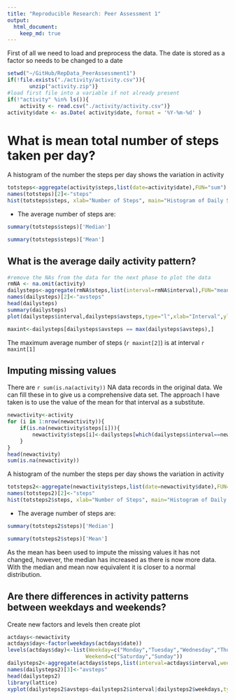 ```yaml
---
title: "Reproducible Research: Peer Assessment 1"
output: 
  html_document:
    keep_md: true
---
```



First of all we need to load and preprocess the data.  The date is stored as a factor so needs to be changed to a date

```r
setwd("~/GitHub/RepData_PeerAssessment1")
if(!file.exists("./activity/activity.csv")){
       unzip("activity.zip")} 
#load first file into a variable if not already present
if(!"activity" %in% ls()){
    activity <- read.csv("./activity/activity.csv")}
activity$date <- as.Date( activity$date, format = '%Y-%m-%d' )

```

# What is mean total number of steps taken per day?
A histogram of the number the steps per day shows the variation in activity
```r
totsteps<-aggregate(activity$steps,list(date=activity$date),FUN="sum")
names(totsteps)[2]<-"steps"
hist(totsteps$steps, xlab="Number of Steps", main="Histogram of Daily Steps", ylab="Number of Days",ylim=c(0,30))
```




* The average number of steps are:
```r
summary(totsteps$steps)['Median']

summary(totsteps$steps)['Mean']
```
## What is the average daily activity pattern?

```r
#remove the NAs from the data for the next phase to plot the data
rmNA <- na.omit(activity)
dailysteps<-aggregate(rmNA$steps,list(interval=rmNA$interval),FUN="mean")
names(dailysteps)[2]<-"avsteps"
head(dailysteps)
summary(dailysteps)
plot(dailysteps$interval,dailysteps$avsteps,type="l",xlab="Interval",ylab="Number of Steps",main="Average Daily Step Pattern")
```


```r
maxint<-dailysteps[dailysteps$avsteps == max(dailysteps$avsteps),]
```
The maximum average number of steps (`r maxint[2]`) is at interval `r maxint[1]`

## Imputing missing values

There are `r sum(is.na(activity))` NA data records in the original data.
We can fill these in to give us a comprehensive data set.  The approach I have taken is to use the value of the mean for that interval as a substitute.

```r
newactivity<-activity
for (i in 1:nrow(newactivity)){
    if(is.na(newactivity$steps[i])){
        newactivity$steps[i]<-dailysteps[which(dailysteps$interval==newactivity$interval[i]),]$avsteps
    }
}
head(newactivity)
sum(is.na(newactivity))
```
A histogram of the number the steps per day shows the variation in activity
```r
totsteps2<-aggregate(newactivity$steps,list(date=newactivity$date),FUN="sum")
names(totsteps2)[2]<-"steps"
hist(totsteps2$steps, xlab="Number of Steps", main="Histogram of Daily Steps", ylab="Number of Days",ylim=c(0,40))
```


* The average number of steps are:
```r
summary(totsteps2$steps)['Median']

summary(totsteps2$steps)['Mean']
```
As the mean has been used to impute the missing values it has not changed, however, the median has increased as there is now more data.  With the median and mean now equivalent it is closer to a normal distribution.


## Are there differences in activity patterns between weekdays and weekends?
Create new factors and levels then create plot
```r
actdays<-newactivity
actdays$day<-factor(weekdays(actdays$date))
levels(actdays$day)<-list(Weekday=c("Monday","Tuesday","Wednesday","Thursday","Friday"),
                         Weekend=c("Saturday","Sunday"))
dailysteps2<-aggregate(actdays$steps,list(interval=actdays$interval,weekdays=actdays$day),FUN="mean")
names(dailysteps2)[3]<-"avsteps"
head(dailysteps2)
library(lattice)
xyplot(dailysteps2$avsteps~dailysteps2$interval|dailysteps2$weekdays,type="l",xlab = "Interval",ylab="Number of Steps",layout=c(1,2))
```


